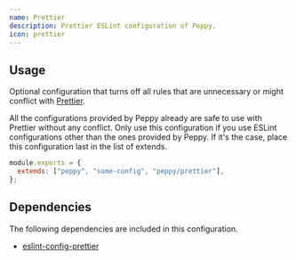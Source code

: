```yaml
---
name: Prettier
description: Prettier ESLint configuration of Peppy.
icon: prettier
---
```


## Usage

Optional configuration that turns off all rules that are unnecessary or might conflict with [Prettier](https://prettier.io/).

All the configurations provided by Peppy already are safe to use with Prettier without any conflict. Only use this configuration if you use ESLint configurations other than the ones provided by Peppy. If it's the case, place this configuration last in the list of extends.

```js
module.exports = {
  extends: ["peppy", "some-config", "peppy/prettier"],
};
```

## Dependencies

The following dependencies are included in this configuration.

- [eslint-config-prettier](https://github.com/prettier/eslint-config-prettier)
